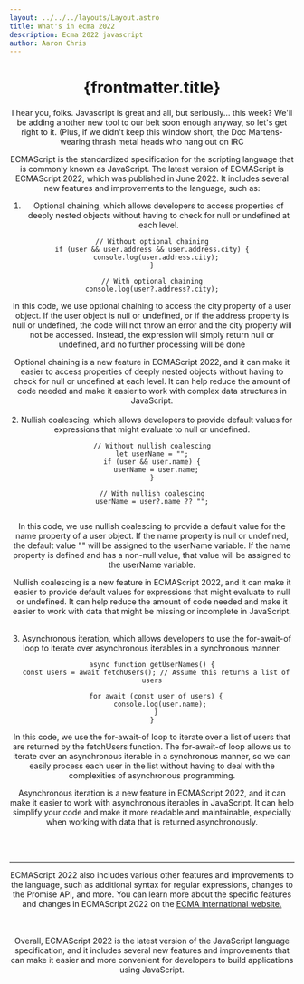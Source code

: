 ```yaml
---
layout: ../../../layouts/Layout.astro
title: What's in ecma 2022
description: Ecma 2022 javascript
author: Aaron Chris
---
```


<Header />

# {frontmatter.title}

I hear you, folks. Javascript is great and all, but seriously... this week? We'll be adding another new tool to our belt soon enough anyway, so let's get right to it. (Plus, if we didn't keep this window short, the Doc 
Martens-wearing thrash metal heads who hang out on IRC


ECMAScript is the standardized specification for the scripting language that is commonly known as JavaScript. The latest version of ECMAScript is ECMAScript 2022, which was published in June 2022. It includes several new features and improvements to the language, such as:

1. Optional chaining, which allows developers to access properties of deeply nested objects without having to check for null or undefined at each level.

```
// Without optional chaining
if (user && user.address && user.address.city) {
  console.log(user.address.city);
}

// With optional chaining
console.log(user?.address?.city);

```

In this code, we use optional chaining to access the city property of a user object. If the user object is null or undefined, or if the address property is null or undefined, the code will not throw an error and the city property will not be accessed. Instead, the expression will simply return null or undefined, and no further processing will be done

Optional chaining is a new feature in ECMAScript 2022, and it can make it easier to access properties of deeply nested objects without having to check for null or undefined at each level. It can help reduce the amount of code needed and make it easier to work with complex data structures in JavaScript.                 
<br />
2. Nullish coalescing, which allows developers to provide default values for expressions that might evaluate to null or undefined.




```
// Without nullish coalescing
let userName = "";
if (user && user.name) {
  userName = user.name;
}

// With nullish coalescing
userName = user?.name ?? "";


```



In this code, we use nullish coalescing to provide a default value for the name property of a user object. If the name property is null or undefined, the default value "" will be assigned to the userName variable. If the name property is defined and has a non-null value, that value will be assigned to the userName variable.

Nullish coalescing is a new feature in ECMAScript 2022, and it can make it easier to provide default values for expressions that might evaluate to null or undefined. It can help reduce the amount of code needed and make it easier to work with data that might be missing or incomplete in JavaScript.

<br />
3. Asynchronous iteration, which allows developers to use the for-await-of loop to iterate over asynchronous iterables in a synchronous manner.

```
async function getUserNames() {
  const users = await fetchUsers(); // Assume this returns a list of users

  for await (const user of users) {
    console.log(user.name);
  }
}

```
In this code, we use the for-await-of loop to iterate over a list of users that are returned by the fetchUsers function. The for-await-of loop allows us to iterate over an asynchronous iterable in a synchronous manner, so we can easily process each user in the list without having to deal with the complexities of asynchronous programming.

Asynchronous iteration is a new feature in ECMAScript 2022, and it can make it easier to work with asynchronous iterables in JavaScript. It can help simplify your code and make it more readable and maintainable, especially when working with data that is returned asynchronously.


<br />
<br />

-----------------------------------
ECMAScript 2022 also includes various other features and improvements to the language, such as additional syntax for regular expressions, changes to the Promise API, and more. You can learn more about the specific features and changes in ECMAScript 2022 on the [ ECMA International website.](https://262.ecma-international.org/)



<br />
<br />
Overall, ECMAScript 2022 is the latest version of the JavaScript language specification, and it includes several new features and improvements that can make it easier and more convenient for developers to build applications using JavaScript.


<br />
<br />

<br />
<br />

<br />
<br />

<br />
<br />

<High />